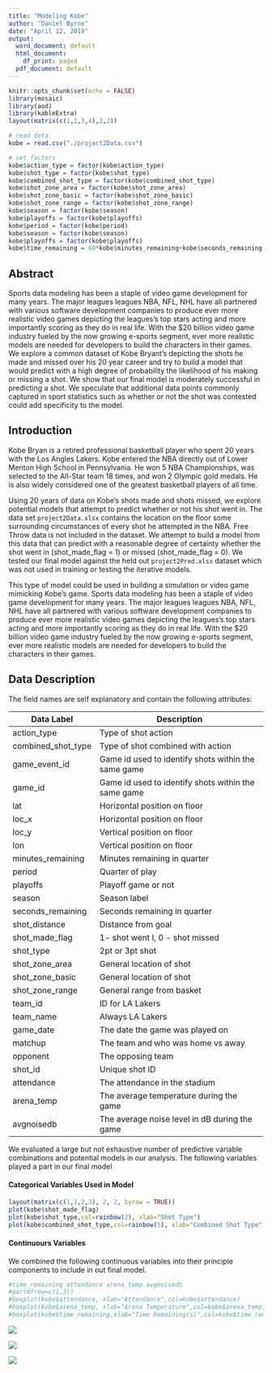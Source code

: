 ```yaml
---
title: "Modeling Kobe"
author: "Daniel Byrne"
date: "April 12, 2019"
output:
  word_document: default
  html_document:
    df_print: paged
  pdf_document: default
---
```



```r
knitr::opts_chunk$set(echo = FALSE)
library(mosaic)
library(aod)
library(kableExtra)
layout(matrix(c(1,2,3,4),2,2))
```


```r
# read data
kobe = read.csv("./project2Data.csv")

# set factors
kobe$action_type = factor(kobe$action_type)
kobe$shot_type = factor(kobe$shot_type)
kobe$combined_shot_type = factor(kobe$combined_shot_type)
kobe$shot_zone_area = factor(kobe$shot_zone_area)
kobe$shot_zone_basic = factor(kobe$shot_zone_basic)
kobe$shot_zone_range = factor(kobe$shot_zone_range)
kobe$season = factor(kobe$season)
kobe$playoffs = factor(kobe$playoffs)
kobe$period = factor(kobe$period)
kobe$season = factor(kobe$season)
kobe$playoffs = factor(kobe$playoffs)
kobe$time_remaining = 60*kobe$minutes_remaining+kobe$seconds_remaining
```

## Abstract

Sports data modeling has been a staple of video game development for many years.
The major leagues leagues NBA, NFL, NHL have all partnered with various software development
companies to produce ever more realistic video games depicting the leagues's top stars
acting and more importantly scoring as they do in real life.  With the $20 billion
video game industry fueled by the now growing e-sports segment, ever more realistic models
are needed for developers to build the characters in their games.  We explore
a common dataset of Kobe Bryant's depicting the shots he made and missed over his
20 year career and try to build a model that would predict with a high degree of probability
the likelihood of his making or missing a shot.  We show that our final model is moderately successful
in predicting a shot.  We speculate that additional data points commonly captured in sport statistics
such as whether or not the shot was contested could add specificity to the model.

## Introduction

Kobe Bryan is a retired professional basketball player who spent 20 years with the Los Angles Lakers.  Kobe entered the NBA directly out of Lower Menton High School in Pennsylvania.  He won 5 NBA Championships, was selected to the All-Star team 18 times, and won 2 Olympic gold medals.  He is also widely considered one of the greatest basketball players of all time. 

Using 20 years of data on Kobe's shots made and shots missed, we explore potential models that attempt to predict whether or not his shot went in.  The data set `project2Data.xlsx` contains the location on the floor some surrounding circumstances of every shot he attempted in the NBA. Free Throw data is not included in the dataset.  We attempt to build a model from this data that can predict with a reasonable degree of certainty whether the shot went in (shot_made_flag = 1) or missed (shot_made_flag = 0).  We tested our final model against the held out `project2Pred.xlsx` dataset which was not used in training or testing the iterative models.

This type of model could be used in building a simulation or video game mimicking Kobe's game. Sports data modeling has been a staple of video game development for many years. The major leagues leagues NBA, NFL, NHL have all partnered with various software development companies to produce ever more realistic video games depicting the leagues's top stars acting and more importantly scoring as they do in real life.  With the $20 billion video game industry fueled by the now growing e-sports segment, ever more realistic models are needed for developers to build the characters in their games.

## Data Description

The field names are self explanatory and contain the following attributes:

| Data Label         | Description                                         |
|--------------------|-----------------------------------------------------|
| action_type        | Type of shot action                                 |
| combined_shot_type | Type of shot combined with action                   |
| game_event_id      | Game id used to identify shots within the same game |
| game_id            | Game id used to identify shots within the same game |
| lat                | Horizontal position on floor                        |
| loc_x              | Horizontal position on floor                        |
| loc_y              | Vertical position on floor                          |
| lon                | Vertical position on floor                          |
| minutes_remaining  | Minutes remaining in quarter                        |
| period             | Quarter of play                                     |
| playoffs           | Playoff game or not                                 |
| season             | Season label                                        |
| seconds_remaining  | Seconds remaining in quarter                        |
| shot_distance      | Distance from goal                                  |
| shot_made_flag     | 1- shot went I, 0 - shot missed                     |
| shot_type          | 2pt or 3pt shot                                     |
| shot_zone_area     | General location of shot                            |
| shot_zone_basic    | General location of shot                            |
| shot_zone_range    | General range from basket                           |
| team_id            | ID for LA Lakers                                    |
| team_name          | Always LA Lakers                                    |
| game_date          | The date the game was played on                     |
| matchup            | The team and who was home vs away                   |
| opponent           | The opposing team                                   |
| shot_id            | Unique shot ID                                      |
| attendance         | The attendance in the stadium                       |
| arena_temp         | The average temperature during the game             |
| avgnoisedb         | The average noise level in dB during the game       |

We evaluated a large but not exhaustive number of predictive variable combinations and potential models in our analysis.  The following variables played a part in our final model

#### Categorical Variables Used in Model



```r
layout(matrix(c(1,1,2,3), 2, 2, byrow = TRUE))
plot(kobe$shot_made_flag)
plot(kobe$shot_type,col=rainbow(2), xlab="Shot Type")
plot(kobe$combined_shot_type,col=rainbow(5), xlab="Combined Shot Type") 
```



#### Continuours Variables

We combined the following continuous variables into their principle components to include in out final model.

```r
#time_remaining attendance arena_temp avgnoisedb
#par(mfrow=c(1,3))
#boxplot(kobe$attendance, xlab="Attendance",col=kobe$attendance)
#boxplot(kobe$arena_temp, xlab="Arena Temperature",col=kobe$arena_temp)
#boxplot(kobe$time_remaining,xlab="Time Remaining(s)",col=kobe$time_remaining)
```
![](./images/time_plyoff_dist.png)

![](./images/distance.png)

![](./images/attendance_avgtemp_avgdb.png)

